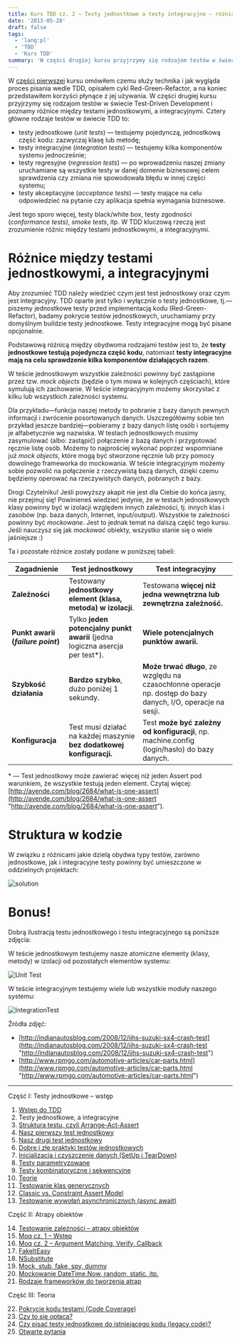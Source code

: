 ```yaml
---
title: Kurs TDD cz. 2 — Testy jednostkowe a testy integracyjne — różnice
date: '2013-05-28'
draft: false
tags:
  - 'lang:pl'
  - 'TDD'
  - 'Kurs TDD'
summary: 'W części drugiej kursu przyjrzymy się rodzajom testów w świecie Test-Driven Development i poznamy różnice między testami jednostkowymi, a integracyjnymi.'
---
```


W [części pierwszej](/posts/kurs-tdd-1-wstep/ "części pierwszej") kursu omówiłem czemu służy technika i jak wygląda proces pisania wedle TDD, opisałem cykl Red-Green-Refactor, a na koniec przedstawiłem korzyści płynące z jej używania. W części drugiej kursu przyjrzymy się rodzajom testów w świecie Test-Driven Development i poznamy różnice między testami jednostkowymi, a integracyjnymi. Cztery główne rodzaje testów w świecie TDD to:

*   testy jednostkowe (_unit tests_) — testujemy pojedynczą, jednostkową część kodu: zazwyczaj klasę lub metodę;
*   testy integracyjne (_integration tests_) — testujemy kilka komponentów systemu jednocześnie;
*   testy regresyjne (_regression tests_) — po wprowadzeniu naszej zmiany uruchamiane są wszystkie testy w danej domenie biznesowej celem sprawdzenia czy zmiana nie spowodowała błędu w innej części systemu;
*   testy akceptacyjne (_acceptance tests_) — testy mające na celu odpowiedzieć na pytanie czy aplikacja spełnia wymagania biznesowe.

Jest tego sporo więcej, testy black/white box, testy zgodności (_conformance tests)_, _smoke tests_, itp. W TDD kluczową rzeczą jest zrozumienie różnic między testami jednostkowymi, a integracyjnymi.

# Różnice między testami jednostkowymi, a integracyjnymi

Aby zrozumieć TDD należy wiedzieć czym jest test jednostkowy oraz czym jest integracyjny. TDD oparte jest tylko i wyłącznie o testy jednostkowe, tj.—piszemy jednostkowe testy przed implementacją kodu (Red-Green-Refactor), badamy pokrycie testów jednostkowych, uruchamiamy przy domyślnym buildzie testy jednostkowe. Testy integracyjne mogą być pisane opcjonalnie.

Podstawową różnicą między obydwoma rodzajami testów jest to, że **testy jednostkowe testują pojedyncza część kodu**, natomiast **testy integracyjne mają na celu sprawdzenie kilka komponentów działających razem**.

W teście jednostkowym wszystkie zależności powinny być zastąpione przez tzw. _mock objects_ (będzie o tym mowa w kolejnych częściach), które symulują ich zachowanie. W teście integracyjnym możemy skorzystać z kilku lub wszystkich zależności systemu.

Dla przykładu—funkcja naszej metody to pobranie z bazy danych pewnych informacji i zwrócenie posortowanych danych. Uszczegółówmy sobie ten przykład jeszcze bardziej—pobieramy z bazy danych listę osób i sortujemy je alfabetycznie wg nazwiska. W testach jednostkowych musimy zasymulować (albo: zastąpić) połączenie z bazą danych i przygotować ręcznie listę osób. Możemy to najprościej wykonać poprzez wspomniane już _mock objects_, które mogą być stworzone ręcznie lub przy pomocy dowolnego frameworka do mockowania. W teście integracyjnym możemy sobie pozwolić na połączenie z rzeczywistą bazą danych, dzięki czemu będziemy operować na rzeczywistych danych, pobranych z bazy.

Drogi Czytelniku! Jeśli powyższy akapit nie jest dla Ciebie do końca jasny, nie przejmuj się! Powinieneś wiedzieć jedynie, że w testach jednostkowych klasy powinny być w izolacji względem innych zależności, tj. innych klas i zasobów (np. baza danych, Internet, input/output). Wszystkie te zależności powinny być _mockowane_. Jest to jednak temat na dalszą część tego kursu. Jeśli nauczysz się jak _mockować_ obiekty, wszystko stanie się o wiele jaśniejsze :)

Ta i pozostałe różnice zostały podane w poniższej tabeli:

| Zagadnienie                        | Test jednostkowy                                                             | Test integracyjny                                                                                            |
|------------------------------------|------------------------------------------------------------------------------|--------------------------------------------------------------------------------------------------------------|
| **Zależności**                     | Testowany **jednostkowy element (klasa, metoda) w izolacji**.                | Testowana **więcej niż jedna wewnętrzna lub zewnętrzna zależność.**                                          |
| **Punkt awarii (_failure point_)** | Tylko **jeden potencjalny punkt awarii** (jedna logiczna asercja per test*). | **Wiele potencjalnych punktów awarii.**                                                                      |
| **Szybkość działania**             | **Bardzo szybko**, dużo poniżej 1 sekundy.                                   | **Może trwać długo**, ze względu na czasochłonne operacje np. dostęp do bazy danych, I/O, operacje na sesji. |
| **Konfiguracja**                   | Test musi działać na każdej maszynie **bez dodatkowej konfiguracji.**        | Test **może być zależny od konfiguracji**, np. machine.config (login/hasło) do bazy danych.                  |

\* — Test jednostkowy może zawierać więcej niż jeden Assert pod warunkiem, że wszystkie testują jeden element. Czytaj więcej: [http://ayende.com/blog/2684/what-is-one-assert](http://ayende.com/blog/2684/what-is-one-assert "http://ayende.com/blog/2684/what-is-one-assert").

# Struktura w kodzie

W związku z różnicami jakie dzielą obydwa typy testów, zarówno jednostkowe, jak i integracyjne testy powinny być umieszczone w oddzielnych projektach: 

![solution](/static/images/blog/ed3218cd-f05e-4116-a534-d13e772c971a.png)

# Bonus!

Dobrą ilustracją testu jednostkowego i testu integracyjnego są poniższe zdjęcia:

W teście jednostkowym testujemy nasze atomiczne elementy (klasy, metody) w izolacji od pozostałych elementów systemu:

![Unit Test](/static/images/blog/814b2a81-0f4c-4da0-8727-9cdb0940c194.jpg "test jednostkowy")

W teście integracyjnym testujemy wiele lub wszystkie moduły naszego systemu:

![IntegrationTest](/static/images/blog/addc32e6-a4f9-48d6-83bb-7475e39ac6b0.jpg "test integracyjny")

Źródła zdjęć: 

* [http://indianautosblog.com/2008/12/iihs-suzuki-sx4-crash-test](http://indianautosblog.com/2008/12/iihs-suzuki-sx4-crash-test "http://indianautosblog.com/2008/12/iihs-suzuki-sx4-crash-test")
* [http://www.rpmgo.com/automotive-articles/car-parts.html](http://www.rpmgo.com/automotive-articles/car-parts.html "http://www.rpmgo.com/automotive-articles/car-parts.html")


----


Część I: Testy jednostkowe – wstęp

1. [Wstęp do TDD](/posts/kurs-tdd-1-wstep/)
2. Testy jednostkowe, a integracyjne
3. [Struktura testu, czyli Arrange-Act-Assert](/posts/kurs-tdd-3-struktura-test-czyli-arrange-act-assert)
4. [Nasz pierwszy test jednostkowy](/posts/kurs-tdd-4-nasz-pierwszy-test-jednostkowy)
5. [Nasz drugi test jednostkowy](/posts/kurs-tdd-5-nasz-drugi-test-jednostkowy)
6. [Dobre i złe praktyki testów jednostkowych](/posts/kurs-tdd-6-dobre-i-zle-praktyki-testow-jednostkowych)
7. [Inicjalizacja i czyszczenie danych (SetUp i TearDown)](/posts/kurs-tdd-7-inicjalizacja-i-czyszczenie-danych-setup-i-teardown/)
8. [Testy parametryzowane](/posts/kurs-tdd-8-testy-parametryzowane)
9. [Testy kombinatoryczne i sekwencyjne](/posts/kurs-tdd-9-testy-kombinatoryczne-i-sekwencyjne)
10. [Teorie](/posts/kurs-tdd-10-teorie)
11. [Testowanie klas generycznych](/posts/kurs-tdd-11-testowanie-klas-generycznych)
12. [Classic vs. Constraint Assert Model](/posts/kurs-tdd-12-classic-vs-constraint-assert-model)
13. [Testowanie wywołań asynchronicznych (async await)](/posts/kurs-tdd-13-testowanie-wywolan-asynchronicznych-async-await)


Część II: Atrapy obiektów

14. [Testowanie zależności – atrapy obiektów](/posts/kurs-tdd-14-testowanie-zaleznosci-atrapy-obiektow)
2. [Moq cz. 1 – Wstęp](/posts/kurs-tdd-15-wstep-do-moq)
3. [Moq cz. 2 – Argument Matching, Verify, Callback](/posts/kurs-tdd-16-zaawansowane-techniki-moq-argument-matching-verify-callback)
4. [FakeItEasy](/posts/kurs-tdd-17-fakeiteasy)
5. [NSubstitute](/posts/kurs-tdd-18-nsubstitute)
6. [Mock, stub, fake, spy, dummy](/posts/kurs-tdd-19-mock-stub-fake-spy-dummy)
7. [Mockowanie DateTime.Now, random, static, itp.](/posts/kurs-tdd-20-mockowanie-datetime-now-random-static-itp)
8. [Rodzaje frameworków do tworzenia atrap](/posts/kurs-tdd-21-rodzaje-frameworkow-do-tworzenia-atrap/)

Część III: Teoria

22. [Pokrycie kodu testami (Code Coverage)](/posts/kurs-tdd-22-pokrycie-kodu-testami-code-coverage/)
1. [Czy to się opłaca?](/posts/kurs-tdd-23-czy-to-sie-oplaca/)
1. [Czy pisać testy jednostkowe do istniejącego kodu (legacy code)?](/posts/kurs-tdd-24-czy-pisac-testy-jednostkowe-do-istniejacego-kodu-legacy-code/)
1. [Otwarte pytania](/posts/kurs-tdd-25-otwarte-pytania/)
